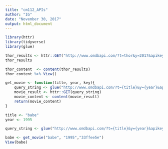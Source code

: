 ```yaml
---
title: "cm112_APIs"
author: "IG"
date: "November 30, 2017"
output: html_document
---
```


```r
library(httr)
library(tidyverse)
library(glue)
```

```r
thor_results <- httr::GET("http://www.omdbapi.com/?t=thor&y=2017&apikey=33ffee5e")
thor_results

thor_content  <- content(thor_results)
thor_content %>% View()
```

```r
get_movie <- function(title, year, key){
	query_string <- glue("http://www.omdbapi.com/?t={title}&y={year}&apikey={key}")
	movie_result <- httr::GET(query_string)
	movie_content <- content(movie_result)
	return(movie_content)
}
```


```r
title <- "babe"
year <- 1995

query_string <- glue("http://www.omdbapi.com/?t={title}&y={year}&apikey=33ffee5e")

babe <- get_movie("babe", "1995","33ffee5e")
View(babe)
```


